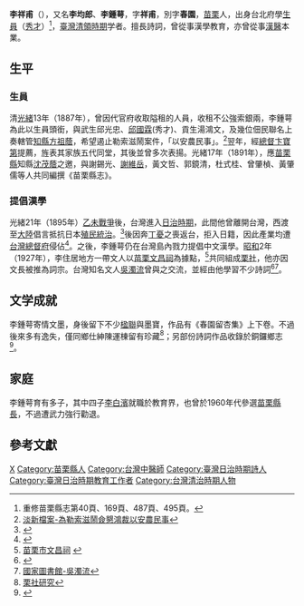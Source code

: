 {{Otheruses|other=名为李祥甫的其他人物|李庭芝}}

'''李祥甫'''（{{bd|1862年||1943年}}），又名'''李均郎'''、'''李鍾萼'''，字'''祥甫'''，別字'''春園'''，[[苗栗縣|苗栗]]人，出身台北府學[[生員|生員]]（[[秀才|秀才]]）<ref>重修苗栗縣志第40頁、169頁、487頁、495頁。</ref>，[[臺灣清領時期|臺灣清領時期]]学者。擅長詩詞，曾從事漢學教育，亦曾從事[[漢醫|漢醫]]本業。

== 生平 ==
=== 生員 ===
清[[光緒|光緒]]13年（1887年），曾因代官府收取隘租的人員，收租不公強索銀兩，李鍾萼為此以生員頭銜，與武生邱光忠、[[邱國霖|邱國霖]](秀才)、貢生湯鴻文，及幾位佃民聯名上奏轄管[[知縣|知縣]][[方祖蔭|方祖蔭]]，希望遏止勒索滋鬧案件，「以安農民事」。<ref>[http://www.darc.ntu.edu.tw/handle/1918/108945?doTreeView=true&forwardTo=/newdarc/darc-item-window.jsp&query=%E6%92%AB%E5%A2%BE 淡新檔案-為勒索滋鬧僉懇鴻裁以安農民事]{{Dead link|date=2019年11月 |bot=InternetArchiveBot |fix-attempted=yes }}</ref>翌年，經[[總督|總督]][[卞寶第|卞寶第]]提薦，旌表其家族五代同堂，其後並曾多次表揚。光緒17年（1891年），應[[苗栗縣_(清朝)|苗栗縣]]知縣[[沈茂蔭|沈茂蔭]]之邀，與謝錫光、[[謝維岳|謝維岳]]，黃文哲、郭鏡清，杜式桂、曾肇楨、黃肇儒等人共同編撰《苗栗縣志》。

=== 提倡漢學 ===
光緒21年（1895年）[[乙未戰爭|乙未戰爭]]後，台灣進入[[台灣日治時期|日治時期]]，此間他曾離開台灣，西渡至[[大陸|大陸]]倡言抵抗日本[[殖民統治|殖民統治]]。<ref>{{Cite web |url=http://www.hakka.gov.tw/fp.asp?xItem=26405&ctNode=1143&mp=103 |title=客家新聞：見證百年台灣變遷 |access-date=2009-07-14 |archive-url=https://web.archive.org/web/20150402160231/http://www.hakka.gov.tw/fp.asp?xItem=26405&ctNode=1143&mp=103 |archive-date=2015-04-02 |dead-url=yes }}</ref>後因奔[[丁憂|丁憂]]之喪返台，拒入日籍，因此產業均遭[[台灣總督府|台灣總督府]]侵佔<ref>{{Cite web |url=http://mami3.jente.edu.tw/wiki/index.php/%E6%9D%8E%E7%99%BD%E6%BF%B1 |title=銅鑼鄉志-李白濱 |accessdate=2009-07-14 |archive-date=2008-10-19 |archive-url=https://web.archive.org/web/20081019175044/http://mami3.jente.edu.tw/wiki/index.php/%E6%9D%8E%E7%99%BD%E6%BF%B1 |dead-url=yes }}</ref>。之後，李鍾萼仍在台灣島內戮力提倡中文漢學。[[昭和|昭和]]2年（1927年），李住居地方一帶文人以[[苗栗文昌祠|苗栗文昌祠]]為據點，<ref>[http://www.mlc.gov.tw/d/d01.asp 苗栗市文昌祠] {{webarchive|url=https://web.archive.org/web/20090415132426/http://www.mlc.gov.tw/d/d01.asp |date=2009-04-15 }}</ref>共同組成[[栗社|栗社]]，他亦因文長被推為詞宗。台灣知名文人[[吳濁流|吳濁流]]曾與之交流，並經由他學習不少詩詞<ref>{{Cite web |url=http://www.fgu.edu.tw/~wclrc/drafts/Taiwan/xu-rul-cheng/xu-rul-cheng_01.htm |title=台灣歷史人物之鐵血詩人吳濁流先生。 |access-date=2009-07-14 |archive-date=2009-08-30 |archive-url=https://web.archive.org/web/20090830191050/http://www.fgu.edu.tw/~wclrc/drafts/Taiwan/xu-rul-cheng/xu-rul-cheng_01.htm |dead-url=no }}</ref><ref>[http://isbnfax.ncl.edu.tw/isbn/frmContent.asp?Id=73&callerpage=/isbn/frmIndex.asp&Year=88&Month=6 國家圖書館-吳濁流]{{dead link|date=2018年1月 |bot=InternetArchiveBot |fix-attempted=yes }}</ref>。

== 文学成就 ==
李鍾萼寄情文墨，身後留下不少[[楹聯|楹聯]]與墨寶，作品有《春園留杏集》上下卷。不過後來多有逸失，僅同鄉仕紳陳運棟留有珍藏<ref>[http://memory.ncl.edu.tw/hakka/theabs_detail.jsp?xmlid=0000561789&title=%E6%A0%97+%E7%A4%BE+%E7%A0%94+%E7%A9%B6 栗社研究]{{dead link|date=2018年3月 |bot=InternetArchiveBot |fix-attempted=yes }}</ref>；另部份詩詞作品收錄於銅鑼鄉志<ref>{{Cite web |url=http://mami3.jente.edu.tw/wiki/index.php/%E6%9D%8E%E9%90%98%E8%90%BC |title=銅鑼鄉志 |accessdate=2009-07-09 |archive-date=2008-10-19 |archive-url=https://web.archive.org/web/20081019175054/http://mami3.jente.edu.tw/wiki/index.php/%E6%9D%8E%E9%90%98%E8%90%BC |dead-url=yes }}</ref>。

== 家庭 ==
李鍾萼育有多子，其中四子[[李白濱|李白濱]]就職於教育界，也曾於1960年代參選[[苗栗縣長|苗栗縣長]]，不過遭武力強行勸退。

== 參考文獻 ==
{{reflist}}

{{Authority control}}
{{DEFAULTSORT:Li李}}
[[Category:李姓|X]]
[[Category:苗栗縣人|Category:苗栗縣人]]
[[Category:台灣中醫師|Category:台灣中醫師]]
[[Category:臺灣日治時期詩人|Category:臺灣日治時期詩人]]
[[Category:臺灣日治時期教育工作者|Category:臺灣日治時期教育工作者]]
[[Category:台灣清治時期人物|Category:台灣清治時期人物]]